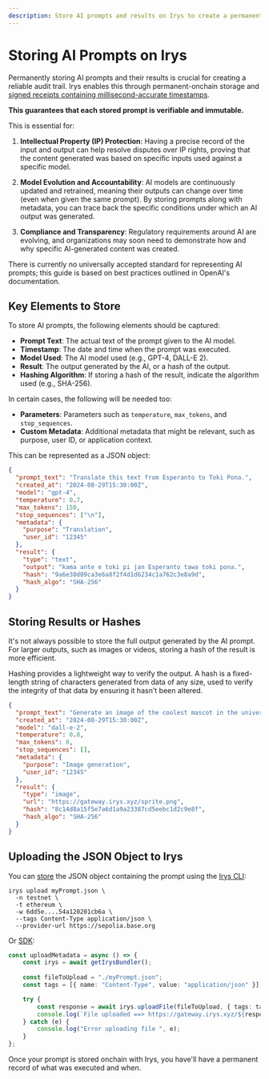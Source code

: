 ```yaml
---
description: Store AI prompts and results on Irys to create a permanent, verifiable audit trail.
---
```



# Storing AI Prompts on Irys

Permanently storing AI prompts and their results is crucial for creating a reliable audit trail. Irys enables this through permanent-onchain storage and [signed receipts containing millisecond-accurate timestamps](/build/d/features/receipts). 

**This guarantees that each stored prompt is verifiable and immutable.**

This is essential for:

1. **Intellectual Property (IP) Protection**:
Having a precise record of the input and output can help resolve disputes over IP rights, proving that the content generated was based on specific inputs used against a specific model.

2. **Model Evolution and Accountability**:
AI models are continuously updated and retrained, meaning their outputs can change over time (even when given the same prompt). By storing prompts along with metadata, you can trace back the specific conditions under which an AI output was generated. 

3. **Compliance and Transparency**:
Regulatory requirements around AI are evolving, and organizations may soon need to demonstrate how and why specific AI-generated content was created. 

<Callout type="info" emoji="ℹ️">
  There is currently no universally accepted standard for representing AI prompts; this guide is based on best practices outlined in OpenAI's documentation.
</Callout>

## Key Elements to Store

To store AI prompts, the following elements should be captured:

- **Prompt Text**: The actual text of the prompt given to the AI model.
- **Timestamp**: The date and time when the prompt was executed.
- **Model Used**: The AI model used (e.g., GPT-4, DALL-E 2).
- **Result**: The output generated by the AI, or a hash of the output.
- **Hashing Algorithm**: If storing a hash of the result, indicate the algorithm used (e.g., SHA-256).

In certain cases, the following will be needed too:

- **Parameters**: Parameters such as `temperature`, `max_tokens`, and `stop_sequences`.
- **Custom Metadata**: Additional metadata that might be relevant, such as purpose, user ID, or application context.

This can be represented as a JSON object:

```json filename="prompt.json"
{
  "prompt_text": "Translate this text from Esperanto to Toki Pona.",
  "created_at": "2024-08-29T15:30:00Z",
  "model": "gpt-4",
  "temperature": 0.7,
  "max_tokens": 150,
  "stop_sequences": ["\n"],
  "metadata": {
    "purpose": "Translation",
    "user_id": "12345"
  },
  "result": {
    "type": "text",
    "output": "kama ante e toki pi jan Esperanto tawa toki pona.",
    "hash": "9a6e38d09ca3e6a8f2f4d1d6234c1a762c3e8a9d",
    "hash_algo": "SHA-256"
  }
}
```

## Storing Results or Hashes

It's not always possible to store the full output generated by the AI prompt. For larger outputs, such as images or videos, storing a hash of the result is more efficient.

<Callout type="info" emoji="ℹ️">
  Hashing provides a lightweight way to verify the output. A hash is a fixed-length string of characters generated from data of any size, used to verify the integrity of that data by ensuring it hasn't been altered.
</Callout>

```json
{
  "prompt_text": "Generate an image of the coolest mascot in the universe.",
  "created_at": "2024-08-29T15:30:00Z",
  "model": "dall-e-2",
  "temperature": 0.8,
  "max_tokens": 0,
  "stop_sequences": [],
  "metadata": {
    "purpose": "Image generation",
    "user_id": "12345"
  },
  "result": {
    "type": "image",
    "url": "https://gateway.irys.xyz/sprite.png",
    "hash": "8c14d8a15f5e7a6d1a9a23387cd5eebc1d2c9e8f",
    "hash_algo": "SHA-256"
  }
}
```

## Uploading the JSON Object to Irys

You can [store](/build/d/storage-cli/commands/upload) the JSON object containing the prompt using the [Irys CLI](/build/d/storage-cli/installation):

```console
irys upload myPrompt.json \
  -n testnet \
  -t ethereum \
  -w 6dd5e....54a120201cb6a \
  --tags Content-Type application/json \
  --provider-url https://sepolia.base.org
```

Or [SDK](/build/d/sdk/upload/uploadFile):

```ts 
const uploadMetadata = async () => {
	const irys = await getIrysBundler();
 
	const fileToUpload = "./myPrompt.json";
	const tags = [{ name: "Content-Type", value: "application/json" }];

	try {
		const response = await irys.uploadFile(fileToUpload, { tags: tags });
		console.log(`File uploaded ==> https://gateway.irys.xyz/${response.id}`);
	} catch (e) {
		console.log("Error uploading file ", e);
	}
};
```

Once your prompt is stored onchain with Irys, you have'll have a permanent record of what was executed and when. 